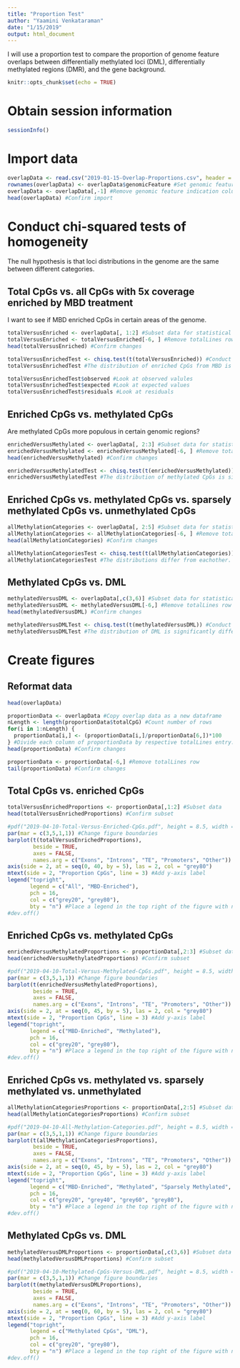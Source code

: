 ```yaml
---
title: "Proportion Test"
author: "Yaamini Venkataraman"
date: "1/15/2019"
output: html_document
---
```


I will use a proportion test to compare the proportion of genome feature overlaps between differentially methylated loci (DML), differentially methylated regions (DMR), and the gene background.

```r
knitr::opts_chunk$set(echo = TRUE)
```

# Obtain session information

```r
sessionInfo()
```

# Import data

```r
overlapData <- read.csv("2019-01-15-Overlap-Proportions.csv", header = TRUE)
rownames(overlapData) <- overlapData$genomicFeature #Set genomic feature indication and rownames
overlapData <- overlapData[,-1] #Remove genomic feature indication column
head(overlapData) #Confirm import
```

# Conduct chi-squared tests of homogeneity

The null hypothesis is that loci distributions in the genome are the same between different categories.

## Total CpGs vs. all CpGs with 5x coverage enriched by MBD treatment

I want to see if MBD enriched CpGs in certain areas of the genome.

```r
totalVersusEnriched <- overlapData[, 1:2] #Subset data for statistical testing
totalVersusEnriched <- totalVersusEnriched[-6, ] #Remove totalLines row
head(totalVersusEnriched) #Confirm changes
```

```r
totalVersusEnrichedTest <- chisq.test(t(totalVersusEnriched)) #Conduct a chi-squared test
totalVersusEnrichedTest #The distribution of enriched CpGs from MBD is different from the distribution of all CG motifs in the C. virginica genome
```

```r
totalVersusEnrichedTest$observed #Look at observed valules
totalVersusEnrichedTest$expected #Look at expected values
totalVersusEnrichedTest$residuals #Look at residuals
```

## Enriched CpGs vs. methylated CpGs

Are methylated CpGs more populous in certain genomic regions?

```r
enrichedVersusMethylated <- overlapData[, 2:3] #Subset data for statistical testing
enrichedVersusMethylated <- enrichedVersusMethylated[-6, ] #Remove totalLines row
head(enrichedVersusMethylated) #Confirm changes
```

```r
enrichedVersusMethylatedTest <- chisq.test(t(enrichedVersusMethylated)) #Conduct a chi-squared test
enrichedVersusMethylatedTest #The distribution of methylated CpGs is significantly different from CpGs enriched by MBD
```

## Enriched CpGs vs. methylated CpGs vs. sparsely methylated CpGs vs. unmethylated CpGs

```r
allMethylationCategories <- overlapData[, 2:5] #Subset data for statistical testing
allMethylationCategories <- allMethylationCategories[-6, ] #Remove totalLines row
head(allMethylationCategories) #Confirm changes
```

```r
allMethylationCategoriesTest <- chisq.test(t(allMethylationCategories)) #Conduct a chi-squared test
allMethylationCategoriesTest #The distributions differ from eachother.
```

## Methylated CpGs vs. DML

```r
methylatedVersusDML <- overlapData[,c(3,6)] #Subset data for statistical testing
methylatedVersusDML <- methylatedVersusDML[-6,] #Remove totalLines row
head(methylatedVersusDML) #Confirm changes
```

```r
methylatedVersusDMLTest <- chisq.test(t(methylatedVersusDML)) #Conduct a chi-squared test
methylatedVersusDMLTest #The distribution of DML is significantly different from methylated CpGs.
```

# Create figures

## Reformat data

```r
head(overlapData)
```


```r
proportionData <- overlapData #Copy overlap data as a new dataframe
nLength <- length(proportionData$totalCpG) #Count number of rows
for(i in 1:nLength) {
  proportionData[i,] <- (proportionData[i,]/proportionData[6,])*100
} #Divide each column of proportionData by respective totalLines entry. Multiply by 100 and and save the percentage
head(proportionData) #Confirm changes
```

```r
proportionData <- proportionData[-6,] #Remove totalLines row
tail(proportionData) #Confirm changes
```

## Total CpGs vs. enriched CpGs

```r
totalVersusEnrichedProportions <- proportionData[,1:2] #Subset data
head(totalVersusEnrichedProportions) #Confirm subset
```

```r
#pdf("2019-04-10-Total-Versus-Enriched-CpGs.pdf", height = 8.5, width = 11)
par(mar = c(3,5,1,1)) #Change figure boundaries
barplot(t(totalVersusEnrichedProportions), 
        beside = TRUE, 
        axes = FALSE, 
        names.arg = c("Exons", "Introns", "TE", "Promoters", "Other")) #Create a grouped barplot (beside = TRUE) using a transposed version of the proportion data. Use axes = FALSE to remove the y-axis and names.arg to set labels on the x-axis.
axis(side = 2, at = seq(0, 40, by = 5), las = 2, col = "grey80")
mtext(side = 2, "Proportion CpGs", line = 3) #Add y-axis label
legend("topright", 
       legend = c("All", "MBD-Enriched"),
       pch = 16,
       col = c("grey20", "grey80"),
       bty = "n") #Place a legend in the top right of the figure with no box
#dev.off()
```

## Enriched CpGs vs. methylated CpGs

```r
enrichedVersusMethylatedProportions <- proportionData[,2:3] #Subset data
head(enrichedVersusMethylatedProportions) #Confirm subset
```

```r
#pdf("2019-04-10-Total-Versus-Methylated-CpGs.pdf", height = 8.5, width = 11)
par(mar = c(3,5,1,1)) #Change figure boundaries
barplot(t(enrichedVersusMethylatedProportions), 
        beside = TRUE, 
        axes = FALSE, 
        names.arg = c("Exons", "Introns", "TE", "Promoters", "Other")) #Create a grouped barplot (beside = TRUE) using a transposed version of the proportion data. Use axes = FALSE to remove the y-axis and names.arg to set labels on the x-axis.
axis(side = 2, at = seq(0, 45, by = 5), las = 2, col = "grey80")
mtext(side = 2, "Proportion CpGs", line = 3) #Add y-axis label
legend("topright", 
       legend = c("MBD-Enriched", "Methylated"),
       pch = 16,
       col = c("grey20", "grey80"),
       bty = "n") #Place a legend in the top right of the figure with no box
#dev.off()
```

## Enriched CpGs vs. methylated vs. sparsely methylated vs. unmethylated

```r
allMethylationCategoriesProportions <- proportionData[,2:5] #Subset data
head(allMethylationCategoriesProportions) #Confirm subset
```

```r
#pdf("2019-04-10-All-Methylation-Categories.pdf", height = 8.5, width = 11)
par(mar = c(3,5,1,1)) #Change figure boundaries
barplot(t(allMethylationCategoriesProportions), 
        beside = TRUE, 
        axes = FALSE, 
        names.arg = c("Exons", "Introns", "TE", "Promoters", "Other")) #Create a grouped barplot (beside = TRUE) using a transposed version of the proportion data. Use axes = FALSE to remove the y-axis and names.arg to set labels on the x-axis.
axis(side = 2, at = seq(0, 45, by = 5), las = 2, col = "grey80")
mtext(side = 2, "Proportion CpGs", line = 3) #Add y-axis label
legend("topright", 
       legend = c("MBD-Enriched", "Methylated", "Sparsely Methylated", "Unmethylated"),
       pch = 16,
       col = c("grey20", "grey40", "grey60", "grey80"),
       bty = "n") #Place a legend in the top right of the figure with no box
#dev.off()
```

## Methylated CpGs vs. DML

```r
methylatedVersusDMLProportions <- proportionData[,c(3,6)] #Subset data
head(methylatedVersusDMLProportions) #Confirm subset
```

```r
#pdf("2019-04-10-Methylated-CpGs-Versus-DML.pdf", height = 8.5, width = 11)
par(mar = c(3,5,1,1)) #Change figure boundaries
barplot(t(methylatedVersusDMLProportions), 
        beside = TRUE, 
        axes = FALSE, 
        names.arg = c("Exons", "Introns", "TE", "Promoters", "Other")) #Create a grouped barplot (beside = TRUE) using a transposed version of the proportion data. Use axes = FALSE to remove the y-axis and names.arg to set labels on the x-axis.
axis(side = 2, at = seq(0, 60, by = 5), las = 2, col = "grey80")
mtext(side = 2, "Proportion CpGs", line = 3) #Add y-axis label
legend("topright", 
       legend = c("Methylated CpGs", "DML"),
       pch = 16,
       col = c("grey20", "grey80"),
       bty = "n") #Place a legend in the top right of the figure with no box
#dev.off()
```